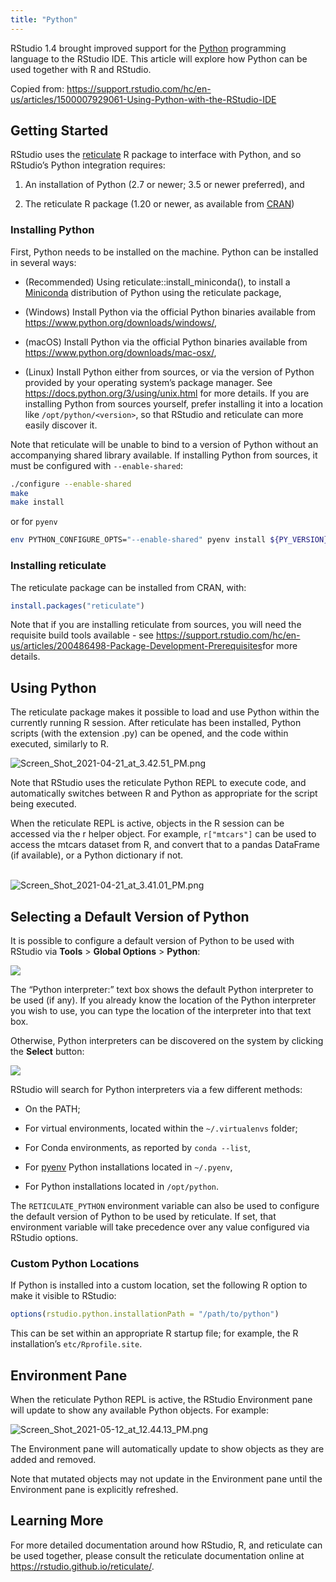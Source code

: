 ```yaml
---
title: "Python"
---
```


RStudio 1.4 brought improved support for the [Python](https://www.python.org/) programming language to the RStudio IDE. This article will explore how Python can be used together with R and RStudio.

Copied from: <https://support.rstudio.com/hc/en-us/articles/1500007929061-Using-Python-with-the-RStudio-IDE>

## Getting Started

RStudio uses the [reticulate](https://rstudio.github.io/reticulate/) R package to interface with Python, and so RStudio's Python integration requires:

1.  An installation of Python (2.7 or newer; 3.5 or newer preferred), and

2.  The reticulate R package (1.20 or newer, as available from [CRAN](https://cran.r-project.org/package=reticulate))

### Installing Python

First, Python needs to be installed on the machine. Python can be installed in several ways:

-  (Recommended) Using reticulate::install_miniconda(), to install a [Miniconda](https://docs.conda.io/en/latest/miniconda.html) distribution of Python using the reticulate package,

-  (Windows) Install Python via the official Python binaries available from <https://www.python.org/downloads/windows/>,

-  (macOS) Install Python via the official Python binaries available from <https://www.python.org/downloads/mac-osx/>,

-  (Linux) Install Python either from sources, or via the version of Python provided by your operating system's package manager. See <https://docs.python.org/3/using/unix.html> for more details. If you are installing Python from sources yourself, prefer installing it into a location like `/opt/python/<version>`, so that RStudio and reticulate can more easily discover it.

::: {.callout-tip}
Note that reticulate will be unable to bind to a version of Python without an accompanying shared library available. If installing Python from sources, it must be configured with `--enable-shared`:

``` bash
./configure --enable-shared
make
make install
```

or for `pyenv`

``` bash
env PYTHON_CONFIGURE_OPTS="--enable-shared" pyenv install ${PY_VERSION}
```

:::



### Installing reticulate

The reticulate package can be installed from CRAN, with:

``` r
install.packages("reticulate")
```

::: {.callout-note}

Note that if you are installing reticulate from sources, you will need the requisite build tools available - see <https://support.rstudio.com/hc/en-us/articles/200486498-Package-Development-Prerequisites>for more details.

:::

## Using Python

The reticulate package makes it possible to load and use Python within the currently running R session. After reticulate has been installed, Python scripts (with the extension .py) can be opened, and the code within executed, similarly to R.

![](images/python-hello-world.png){alt="Screen_Shot_2021-04-21_at_3.42.51_PM.png"}

Note that RStudio uses the reticulate Python REPL to execute code, and automatically switches between R and Python as appropriate for the script being executed.

When the reticulate REPL is active, objects in the R session can be accessed via the r helper object. For example, `r["mtcars"]` can be used to access the mtcars dataset from R, and convert that to a pandas DataFrame (if available), or a Python dictionary if not.

\
![](images/python-mtcars.png){alt="Screen_Shot_2021-04-21_at_3.41.01_PM.png"}

## Selecting a Default Version of Python

It is possible to configure a default version of Python to be used with RStudio via **Tools** > **Global Options** > **Python**:

![](images/python-versions.png){fig-alt="Screenshot of the Global Options > Python menu and choosing a specific Python interpreter."}

The "Python interpreter:" text box shows the default Python interpreter to be used (if any). If you already know the location of the Python interpreter you wish to use, you can type the location of the interpreter into that text box.

Otherwise, Python interpreters can be discovered on the system by clicking the **Select** button:

![](images/python-interpreter.png){fig-alt="Screenshot of the available Python versions on the system"}

RStudio will search for Python interpreters via a few different methods:

-   On the PATH;

-   For virtual environments, located within the `~/.virtualenvs` folder;

-   For Conda environments, as reported by `conda --list`,

-   For [pyenv](https://github.com/pyenv/pyenv) Python installations located in `~/.pyenv`,

-   For Python installations located in `/opt/python`.

The `RETICULATE_PYTHON` environment variable can also be used to configure the default version of Python to be used by reticulate. If set, that environment variable will take precedence over any value configured via RStudio options.

### Custom Python Locations

If Python is installed into a custom location, set the following R option to make it visible to RStudio:

``` r
options(rstudio.python.installationPath = "/path/to/python")
```

This can be set within an appropriate R startup file; for example, the R installation's `etc/Rprofile.site`.

## Environment Pane

When the reticulate Python REPL is active, the RStudio Environment pane will update to show any available Python objects. For example:

![](images/python-environment.png){alt="Screen_Shot_2021-05-12_at_12.44.13_PM.png"}

The Environment pane will automatically update to show objects as they are added and removed.

Note that mutated objects may not update in the Environment pane until the Environment pane is explicitly refreshed.

## Learning More

For more detailed documentation around how RStudio, R, and reticulate can be used together, please consult the reticulate documentation online at <https://rstudio.github.io/reticulate/>.
